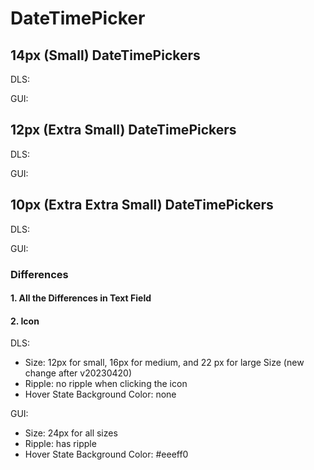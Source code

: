 <style>
  {`
    .flex {
      display: flex;
      align-items: center;
      gap: 16px;
      div {
        display: flex;
      }
    }
     .type {
      min-width: 40px;
    }
 `}
</style>



<Meta title="DateTimePicker Overview" />

# DateTimePicker

## 14px (Small) DateTimePickers

<Canvas>
  <div>
    <div class="flex">
      <p class="type">DLS:</p>
      <Story of={DateTimePickerStories.Large} />
      <Story of={DateTimePickerStories.LargeFilled} />
      <Story of={DateTimePickerStories.LargeDisabled} />
      <Story of={DateTimePickerStories.LargeDisabledFilled} />
    </div>
    <div class="flex">
      <p class="type">GUI:</p>
      <Story of={DateTimePickerGUIStories.Large} />
      <Story of={DateTimePickerGUIStories.LargeFilled} />
      <Story of={DateTimePickerGUIStories.LargeDisabled} />
      <Story of={DateTimePickerGUIStories.LargeDisabledFilled} />
    </div>
  </div>
</Canvas>

## 12px (Extra Small) DateTimePickers

<Canvas>
  <div>
    <div class="flex">
      <p class="type">DLS:</p>
      <Story of={DateTimePickerStories.Medium} />
      <Story of={DateTimePickerStories.MediumFilled} />
      <Story of={DateTimePickerStories.MediumDisabled} />
      <Story of={DateTimePickerStories.MediumDisabledFilled} />
    </div>
    <div class="flex">
      <p class="type">GUI:</p>
      <Story of={DateTimePickerGUIStories.Medium} />
      <Story of={DateTimePickerGUIStories.MediumFilled} />
      <Story of={DateTimePickerGUIStories.MediumDisabled} />
      <Story of={DateTimePickerGUIStories.MediumDisabledFilled} />
    </div>
  </div>
</Canvas>

## 10px (Extra Extra Small) DateTimePickers

<Canvas>
  <div>
    <div class="flex">
      <p class="type">DLS:</p>
      <Story of={DateTimePickerStories.Small} />
      <Story of={DateTimePickerStories.SmallFilled} />
      <Story of={DateTimePickerStories.SmallDisabled} />
      <Story of={DateTimePickerStories.SmallDisabledFilled} />
    </div>
    <div class="flex">
      <p class="type">GUI:</p>
      <Story of={DateTimePickerGUIStories.Small} />
      <Story of={DateTimePickerGUIStories.SmallFilled} />
      <Story of={DateTimePickerGUIStories.SmallDisabled} />
      <Story of={DateTimePickerGUIStories.SmallDisabledFilled} />
    </div>
  </div>
</Canvas>

### Differences

#### 1. All the Differences in Text Field

#### 2. Icon

DLS:

- Size: 12px for small, 16px for medium, and 22 px for large Size (new change after v20230420)
- Ripple: no ripple when clicking the icon
- Hover State Background Color: none

GUI:

- Size: 24px for all sizes
- Ripple: has ripple
- Hover State Background Color: #eeeff0
